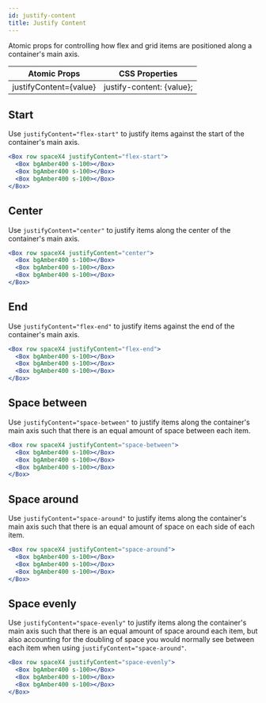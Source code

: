 ```yaml
---
id: justify-content
title: Justify Content
---
```


Atomic props for controlling how flex and grid items are positioned along a container's main axis.

| Atomic Props           | CSS Properties            |
| ---------------------- | ------------------------- |
| justifyContent={value} | justify-content: {value}; |

## Start

Use `justifyContent="flex-start"` to justify items against the start of the container's main axis.

```jsx live
<Box row spaceX4 justifyContent="flex-start">
  <Box bgAmber400 s-100></Box>
  <Box bgAmber400 s-100></Box>
  <Box bgAmber400 s-100></Box>
</Box>
```

## Center

Use `justifyContent="center"` to justify items along the center of the container's main axis.

```jsx live
<Box row spaceX4 justifyContent="center">
  <Box bgAmber400 s-100></Box>
  <Box bgAmber400 s-100></Box>
  <Box bgAmber400 s-100></Box>
</Box>
```

## End

Use `justifyContent="flex-end"` to justify items against the end of the container's main axis.

```jsx live
<Box row spaceX4 justifyContent="flex-end">
  <Box bgAmber400 s-100></Box>
  <Box bgAmber400 s-100></Box>
  <Box bgAmber400 s-100></Box>
</Box>
```

## Space between

Use `justifyContent="space-between"` to justify items along the container's main axis such that there is an equal amount of space between each item.

```jsx live
<Box row spaceX4 justifyContent="space-between">
  <Box bgAmber400 s-100></Box>
  <Box bgAmber400 s-100></Box>
  <Box bgAmber400 s-100></Box>
</Box>
```

## Space around

Use `justifyContent="space-around"` to justify items along the container's main axis such that there is an equal amount of space on each side of each item.

```jsx live
<Box row spaceX4 justifyContent="space-around">
  <Box bgAmber400 s-100></Box>
  <Box bgAmber400 s-100></Box>
  <Box bgAmber400 s-100></Box>
</Box>
```

## Space evenly

Use `justifyContent="space-evenly"` to justify items along the container's main axis such that there is an equal amount of space around each item, but also accounting for the doubling of space you would normally see between each item when using `justifyContent="space-around"`.

```jsx live
<Box row spaceX4 justifyContent="space-evenly">
  <Box bgAmber400 s-100></Box>
  <Box bgAmber400 s-100></Box>
  <Box bgAmber400 s-100></Box>
</Box>
```
